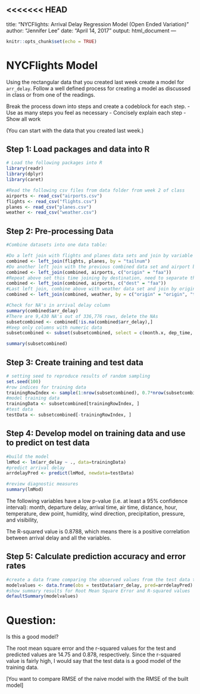<<<<<<< HEAD
---
title: "NYCFlights: Arrival Delay Regression Model (Open Ended Variation)"
author: "Jennifer Lee"
date: "April 14, 2017"
output: html_document
---

```r
knitr::opts_chunk$set(echo = TRUE)
```

# NYCFlights Model

Using the rectangular data that you created last week create a model for `arr_delay`. Follow a well defined process for creating a model as discussed in class or from one of the readings. 

Break the process down into steps and create a codeblock for each step. 
 - Use as many steps you feel as necessary
 - Concisely explain each step 
 - Show all work
 
(You can start with the data that you created last week.)


## Step 1: Load packages and data into R

```r
# Load the following packages into R
library(readr)
library(dplyr)
library(caret)

#Read the following csv files from data folder from week 2 of class
airports <- read_csv("airports.csv")
flights <- read_csv("flights.csv")
planes <- read_csv("planes.csv")
weather <- read_csv("weather.csv")
```

## Step 2: Pre-processing Data
```r
#Combine datasets into one data table:

#Do a left join with flights and planes data sets and join by variable tailnum
combined <- left_join(flights, planes, by = "tailnum")
#Do another left join with the previous combined data set and airport by variable origin
combined <- left_join(combined, airports, c("origin" = "faa"))
#Repeat above set this time joining by destination, need to separate this because it has to be an OR join not AND
combined <- left_join(combined, airports, c("dest" = "faa"))
#Last left join, combine above with weather data set and join by origin AND date
combined <- left_join(combined, weather, by = c("origin" = "origin", "time_hour" = "time_hour"))

#Check for NA's in arrival delay column
summary(combined$arr_delay)
#There are 9,430 NA's out of 336,776 rows, delete the NAs
subsetcombined <- combined[!is.na(combined$arr_delay),]
#Keep only columns with numeric data
subsetcombined <- subset(subsetcombined, select = c(month.x, dep_time, dep_delay, arr_time, arr_delay, air_time, distance, hour.x, temp, dewp, humid, wind_dir, wind_speed, wind_gust, precip, pressure, visib))

summary(subsetcombined)

```

## Step 3: Create training and test data
```r
# setting seed to reproduce results of random sampling
set.seed(100)
#row indices for training data
trainingRowIndex <- sample(1:nrow(subsetcombined), 0.7*nrow(subsetcombined)) 
#model training data
trainingData <- subsetcombined[trainingRowIndex, ] 
#test data
testData <- subsetcombined[-trainingRowIndex, ]
```

## Step 4: Develop model on training data and use to predict on test data
```r
#build the model
lmMod <- lm(arr_delay ~ ., data=trainingData)
#predict arrival delay
arrdelayPred <- predict(lmMod, newdata=testData)

#review diagnostic measures
summary(lmMod)
```
The following variables have a low p-value (i.e. at least a 95% confidence interval): month, departure delay, arrival time, air time, distance, hour, temperature, dew point, humidity, wind direction, precipitation, pressure, and visibility,

The R-squared value is 0.8788, which means there is a positive correlation between arrival delay and all the variables.


## Step 5: Calculate prediction accuracy and error rates
```r

#create a data frame comparing the observed values from the test data to the predicted values from the predicted values
modelvalues <- data.frame(obs = testData$arr_delay, pred=arrdelayPred)
#show summary results for Root Mean Square Error and R-squared values
defaultSummary(modelvalues)
```

# Question:

Is this a good model?

The root mean square error and the r-squared values for the test and predicted values are 14.75 and 0.878, respectively. Since the r-squared value is fairly high, I would say that the test data is a good model of the training data.

[You want to compare RMSE of the naive model with the RMSE of the built model]
